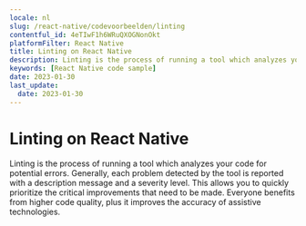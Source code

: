 ```yaml
---
locale: nl
slug: /react-native/codevoorbeelden/linting
contentful_id: 4eTIwF1h6WRuQXOGNonOkt
platformFilter: React Native
title: Linting on React Native
description: Linting is the process of running a tool which analyzes your code for potential errors.
keywords: [React Native code sample]
date: 2023-01-30
last_update:
  date: 2023-01-30
---
```


# Linting on React Native

Linting is the process of running a tool which analyzes your code for potential errors. Generally, each problem detected by the tool is reported with a description message and a severity level. This allows you to quickly prioritize the critical improvements that need to be made. Everyone benefits from higher code quality, plus it improves the accuracy of assistive technologies.

<CodeSample id="linting" locale="nl" platform="react native"/>
